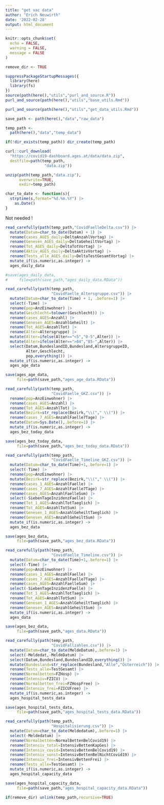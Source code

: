 ```yaml
---
title: "get vac data"
author: "Erich Neuwirth"
date: '2022-02-28'
output: html_document
---
```



```r
knitr::opts_chunk$set(
  echo = FALSE,
  warning = FALSE,
  message = FALSE
) 
```


```r
remove_dir <- TRUE
```

```r
suppressPackageStartupMessages({
  library(here)
  library(fs)
})  
source(path(here(),"utils","purl_and_source.R"))
purl_and_source(path(here(),"utils","base_utils.Rmd"))
```

```r
purl_and_source(path(here(),"utils","get_data_utils.Rmd"))
```

```r
save_path <- path(here(),"data","raw_data")
```

```r
temp_path <-
  path(here(),"data","temp_data")
```

```r
if(!dir_exists(temp_path)) dir_create(temp_path)
```


```r
curl::curl_download(
  "https://covid19-dashboard.ages.at/data/data.zip",
  destfile=path(temp_path,
                 "data.zip"))

```


```r
unzip(path(temp_path,"data.zip"),
      overwrite=TRUE,
      exdir=temp_path)
```

```r
char_to_date <- function(s){
  strptime(s,format="%d.%m.%Y") |>
    as.Date()
}
```


Not needed !

```r
read_carefully(path(temp_path,"CovidFaelleDelta.csv")) |>
  mutate(Datum=char_to_date(Datum) + 1) |>
  rename(cases_AGES_daily=DeltaAnzahlVortag) |>
  rename(Genesen_AGES_daily=DeltaGeheiltVortag) |>
  rename(Tot_AGES_daily=DeltaTotVortag) |>
  rename(Aktiv_AGES_daily=DeltaAktivVortag) |>
  rename(Tests_alle_AGES_daily=DeltaTestGesamtVortag) |>
  mutate_if(is.numeric,as.integer) ->
  ages_daily_data
```


```r
#save(ages_daily_data,
#     file=path(save_path,"ages_daily_data.RData"))
```


```r
read_carefully(path(temp_path,
                    "CovidFaelle_Altersgruppe.csv")) |>
  mutate(Datum=char_to_date(Time) + 1, .before=1) |>
  select(-Time) |> 
  rename(pop=AnzEinwohner) |>
  mutate(Geschlecht=tolower(Geschlecht)) |>
  rename(cases_AGES=Anzahl) |>
  rename(Genesen_AGES=AnzahlGeheilt) |>
  rename(Tot_AGES=AnzahlTot) |>
  rename(Alter=Altersgruppe) |>
  mutate(Alter=ifelse(Alter=="<5","0-5",Alter)) |>
  mutate(Alter=ifelse(Alter==">84","85-",Alter)) |>
  select(Datum,BundeslandID,Bundesland,AltersgruppeID,
         Alter,Geschlecht,
         pop,everything()) |>
  mutate_if(is.numeric,as.integer) ->
  ages_age_data 
```


```r
save(ages_age_data,
     file=path(save_path,"ages_age_data.RData"))
```


```r
read_carefully(path(temp_path,
                    "CovidFaelle_GKZ.csv")) |>
  rename(pop=AnzEinwohner) |>
  rename(cases_AGES=Anzahl) |>
  rename(Tot_AGES=AnzahlTot) |>
  mutate(Bezirk=str_replace(Bezirk,"\\("," \\(")) |>
  rename(cases_7_AGES=AnzahlFaelle7Tage) |>
  mutate(Datum=Sys.Date(),.before=1) |>
  mutate_if(is.numeric,as.integer) ->
  ages_bez_today_data 
```


```r
save(ages_bez_today_data,
     file=path(save_path,"ages_bez_today_data.RData"))
```


```r
read_carefully(path(temp_path,
                    "CovidFaelle_Timeline_GKZ.csv")) |>
  mutate(Datum=char_to_date(Time)+1,.before=1) |>
  select(-Time) |>
  rename(pop=AnzEinwohner) |>
  mutate(Bezirk=str_replace(Bezirk,"\\("," \\(")) |>
  rename(cases_1_AGES=AnzahlFaelle) |>
  rename(cases_7_AGES=AnzahlFaelle7Tage) |>
  rename(cases_AGES=AnzahlFaelleSum) |>
  select(-SiebenTageInzidenzFaelle) |>
  rename(Tot_1_AGES=AnzahlTotTaeglich) |>
  rename(Tot_AGES=AnzahlTotSum) |>
  rename(Genesen_1_AGES=AnzahlGeheiltTaeglich) |>
  rename(Genesen_AGES=AnzahlGeheiltSum) |>
  mutate_if(is.numeric,as.integer) ->
  ages_bez_data

```


```r
save(ages_bez_data,
     file=path(save_path,"ages_bez_data.RData"))
```


```r
read_carefully(path(temp_path,
                    "CovidFaelle_Timeline.csv")) |>
  mutate(Datum=char_to_date(Time)+1,.before=1) |>
  select(-Time) |>
  rename(pop=AnzEinwohner) |>
  rename(cases_1_AGES=AnzahlFaelle) |>
  rename(cases_7_AGES=AnzahlFaelle7Tage) |>
  rename(cases_AGES=AnzahlFaelleSum) |>
  select(-SiebenTageInzidenzFaelle) |>
  rename(Tot_1_AGES=AnzahlTotTaeglich) |>
  rename(Tot_AGES=AnzahlTotSum) |>
  rename(Genesen_1_AGES=AnzahlGeheiltTaeglich) |>
  rename(Genesen_AGES=AnzahlGeheiltSum) |>
  mutate_if(is.numeric,as.integer) ->
  ages_data
```


```r
save(ages_bez_data,
     file=path(save_path,"ages_data.RData"))
```


```r
read_carefully(path(temp_path,
                    "CovidFallzahlen.csv")) |>
  mutate(Datum=char_to_date(MeldeDatum),.before=1) |>
  select(-Meldedat,-MeldeDatum) |>
  select(Datum,Bundesland,BundeslandID,everything()) |>
  mutate(Bundesland=str_replace(Bundesland,"Alle","Österreich")) |>
  rename(Tests_alle=TestGesamt) |>
  rename(Normalbetten=FZHosp) |>
  rename(Intensiv=FZICU) |>
  rename(Normalbetten_frei=FZHospFree) |>
  rename(Intensiv_frei=FZICUFree) |>
  mutate_if(is.numeric,as.integer) ->
  ages_hospital_tests_data 
```

```r
save(ages_hospital_tests_data,
     file=path(save_path,"ages_hospital_tests_data.RData"))
```



```r
read_carefully(path(temp_path,
                    "Hospitalisierung.csv")) |>
  mutate(Datum=char_to_date(Meldedatum),.before=1) |>
  select(-Meldedatum) |>
  rename(Normalbetten=NormalBettenBelCovid19) |>
  rename(Intensiv_total=IntensivBettenKapGes) |>
  rename(Intensiv_covid=IntensivBettenBelCovid19) |>
  rename(Intensiv_sonst=IntensivBettenBelNichtCovid19) |>  
  rename(Intensiv_frei=IntensivBettenFrei) |>  
  rename(Tests_alle=TestGesamt) |>
  mutate_if(is.numeric,as.integer) ->
  ages_hospital_capacity_data
```


```r
save(ages_hospital_capacity_data,
     file=path(save_path,"ages_hospital_capacity_data.RData"))
```

```r
if(remove_dir) unlink(temp_path,recursive=TRUE)
```

